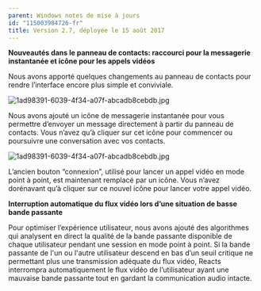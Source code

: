 ```yaml
---
parent: Windows notes de mise à jours
id: "115003984726-fr"
title: Version 2.7, déployée le 15 août 2017
---
```

**Nouveautés dans le panneau de contacts: raccourci pour la messagerie instantanée et icône pour les appels vidéos**

Nous avons apporté quelques changements au panneau de contacts pour rendre l’interface encore plus simple et conviviale.

![1ad98391-6039-4f34-a07f-abcadb8cebdb.jpg](https://gallery.mailchimp.com/572406286253e9eb35d985a93/images/1ad98391-6039-4f34-a07f-abcadb8cebdb.jpg)

Nous avons ajouté un icône de messagerie instantanée pour vous permettre d’envoyer un message directement à partir du panneau de contacts. Vous n’avez qu’à cliquer sur cet icône pour commencer ou poursuivre une conversation avec vos contacts.

![1ad98391-6039-4f34-a07f-abcadb8cebdb.jpg](https://gallery.mailchimp.com/572406286253e9eb35d985a93/images/0bae95be-29db-4ebb-8234-9dc8216393c2.jpg)

L’ancien bouton “connexion”, utilisé pour lancer un appel vidéo en mode point à point, est maintenant remplacé par un icône. Vous n’avez dorénavant qu’à cliquer sur ce nouvel icône pour lancer votre appel vidéo.

**Interruption automatique du flux vidéo lors d’une situation de basse bande passante**

Pour optimiser l’expérience utilisateur, nous avons ajouté des algorithmes qui analysent en direct la qualité de la bande passante disponible de chaque utilisateur pendant une session en mode point à point. Si la bande passante de l'un ou l'autre utilisateur descend en bas d’un seuil critique ne permettant plus une transmission adéquate du flux vidéo, Reacts interrompra automatiquement le flux vidéo de l’utilisateur ayant une mauvaise bande passante tout en gardant la communication audio intacte.

